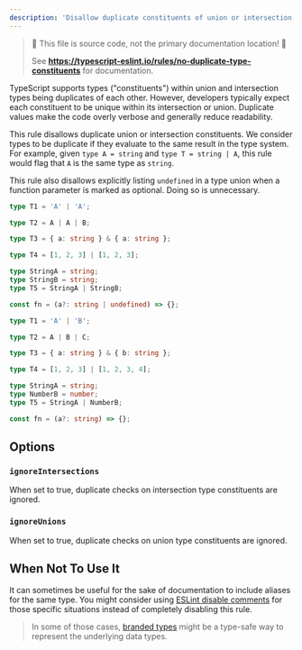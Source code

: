 ```yaml
---
description: 'Disallow duplicate constituents of union or intersection types.'
---
```



> 🛑 This file is source code, not the primary documentation location! 🛑
>
> See **https://typescript-eslint.io/rules/no-duplicate-type-constituents** for documentation.

TypeScript supports types ("constituents") within union and intersection types being duplicates of each other.
However, developers typically expect each constituent to be unique within its intersection or union.
Duplicate values make the code overly verbose and generally reduce readability.

This rule disallows duplicate union or intersection constituents.
We consider types to be duplicate if they evaluate to the same result in the type system.
For example, given `type A = string` and `type T = string | A`, this rule would flag that `A` is the same type as `string`.

This rule also disallows explicitly listing `undefined` in a type union when a function parameter is marked as optional.
Doing so is unnecessary.

<Tabs>
<TabItem value="❌ Incorrect">

```ts
type T1 = 'A' | 'A';

type T2 = A | A | B;

type T3 = { a: string } & { a: string };

type T4 = [1, 2, 3] | [1, 2, 3];

type StringA = string;
type StringB = string;
type T5 = StringA | StringB;

const fn = (a?: string | undefined) => {};
```

</TabItem>
<TabItem value="✅ Correct">

```ts
type T1 = 'A' | 'B';

type T2 = A | B | C;

type T3 = { a: string } & { b: string };

type T4 = [1, 2, 3] | [1, 2, 3, 4];

type StringA = string;
type NumberB = number;
type T5 = StringA | NumberB;

const fn = (a?: string) => {};
```

</TabItem>
</Tabs>

## Options

### `ignoreIntersections`

When set to true, duplicate checks on intersection type constituents are ignored.

### `ignoreUnions`

When set to true, duplicate checks on union type constituents are ignored.

## When Not To Use It

It can sometimes be useful for the sake of documentation to include aliases for the same type.
You might consider using [ESLint disable comments](https://eslint.org/docs/latest/use/configure/rules#using-configuration-comments-1) for those specific situations instead of completely disabling this rule.

> In some of those cases, [branded types](https://basarat.gitbook.io/typescript/main-1/nominaltyping#using-interfaces) might be a type-safe way to represent the underlying data types.
